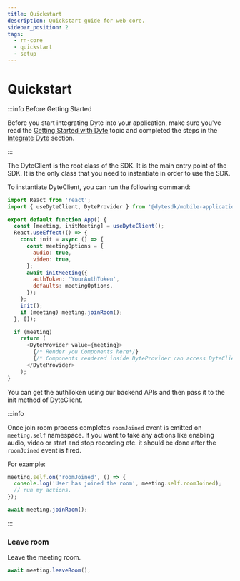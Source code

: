 ```yaml
---
title: Quickstart
description: Quickstart guide for web-core.
sidebar_position: 2
tags:
  - rn-core
  - quickstart
  - setup
---
```


# Quickstart

:::info Before Getting Started

Before you start integrating Dyte into your application, make sure you've read
the [Getting Started with Dyte](/getting-started) topic and completed the steps
in the [Integrate Dyte](/getting-started#integrate-dyte) section.

:::

The DyteClient is the root class of the SDK. It is the main entry point of the
SDK. It is the only class that you need to instantiate in order to use the SDK.

To instantiate DyteClient, you can run the following command:

```js
import React from 'react';
import { useDyteClient, DyteProvider } from '@dytesdk/mobile-application-core';

export default function App() {
  const [meeting, initMeeting] = useDyteClient();
  React.useEffect(() => {
    const init = async () => {
      const meetingOptions = {
        audio: true,
        video: true,
      };
      await initMeeting({
        authToken: 'YourAuthToken',
        defaults: meetingOptions,
      });
    };
    init();
    if (meeting) meeting.joinRoom();
  }, []);

  if (meeting)
    return (
      <DyteProvider value={meeting}>
        {/* Render you Components here*/}
        {/* Components rendered inside DyteProvider can access DyteClient object using useDyteClient() hook */}
      </DyteProvider>
    );
}
```

You can get the authToken using our backend APIs and then pass it
to the init method of DyteClient.

:::info

Once join room process completes `roomJoined` event is emitted on `meeting.self`
namespace. If you want to take any actions like enabling audio, video or start
and stop recording etc. it should be done after the `roomJoined` event is fired.

For example:

```ts
meeting.self.on('roomJoined', () => {
  console.log('User has joined the room', meeting.self.roomJoined);
  // run my actions.
});

await meeting.joinRoom();
```

:::

### Leave room

Leave the meeting room.

```js
await meeting.leaveRoom();
```

<head>
  <title>React Native Core Quickstart</title>
</head>
